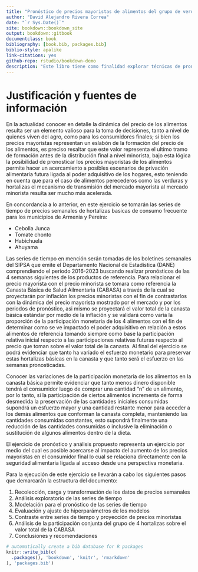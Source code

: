 ```yaml
---
title: "Pronóstico de precios mayoristas de alimentos del grupo de verduras y hortalizas haciendo uso de boletines semanales del Sistema de Información de Precios y Abastecimiento del Sector Agropecuario (SIPSA) "
author: "David Alejandro Rivera Correa"
date: "`r Sys.Date()`"
site: bookdown::bookdown_site
output: bookdown::gitbook
documentclass: book
bibliography: [book.bib, packages.bib]
biblio-style: apalike
link-citations: yes
github-repo: rstudio/bookdown-demo
description: "Este libro tiene como finalidad explorar técnicas de pronóstico de series de tiempo para la predicción de precios mayoristas de algunos alimentos del grupo de verduras y hortalizas para las centrales de abasto de Armenia, Pereira y Manizales"
---
```


# Justificación y fuentes de información

En la actualidad conocer en detalle la dinámica del precio de los alimentos resulta ser un elemento valioso para la toma de decisiones, tanto a nivel de quienes viven del agro, como para los consumidores finales; si bien los precios mayoristas representan un eslabón de la formación del precio de los alimentos, es preciso resaltar que este valor representa el ultimo tramo de formación antes de la distribución final a nivel minorista, bajo esta lógica la posibilidad de pronosticar los precios mayoristas de los alimentos permite hacer un acercamiento a posibles escenarios de privación alimentaria futura ligada al poder adquisitivo de los hogares, esto teniendo en cuenta que para el caso de alimentos perecederos como las verduras y hortalizas el mecanismo de transmisión del mercado mayorista al mercado minorista resulta ser mucho más acelerada.

En concordancia a lo anterior, en este ejercicio se tomarán las series de tiempo de precios semanales de hortalizas basicas de consumo frecuente para los municipios de Armenia y Pereira:

-   Cebolla Junca
-   Tomate chonto
-   Habichuela
-   Ahuyama

Las series de tiempo en mención serán tomadas de los boletines semanales del SIPSA que emite el Departamento Nacional de Estadística (DANE) comprendiendo el periodo 2016-2023 buscando realizar pronósticos de las 4 semanas siguientes de los productos de referencia. Para relacionar el precio mayorista con el precio minorista se tomara como referencia la Canasta Básica de Salud Ailmentaria (CABASA) a través de la cual se proyectarán por inflación los precios minoristas con el fin de contrastarlos con la dinámica del precio mayorista mostrado por el mercado y por los periodos de pronóstico, asi mismo se proyectará el valor total de la canasta básica estándar por medio de la inflación y se validará como varia la proporción de la participación monetaria de los 4 alimentos con el fin de determinar como se ve impactado el poder adquisitivo en relación a estos alimentos de referencia tomando siempre como base la participación relativa inicial respecto a las participaciones relativas futuras respecto al precio que toman sobre el valor total de la canasta. Al final del ejercicio se podrá evidenciar que tanto ha variado el esfuerzo monetario para preservar estas hortalizas básicas en la canasta y que tanto será el esfuerzo en las semanas pronosticadas.

Conocer las variaciones de la participación monetaria de los alimentos en la canasta básica permite evidenciar que tanto menos dinero disponible tendrá el consumidor luego de comprar una cantidad "n" de un alimento, por lo tanto, si la participación de ciertos alimentos incrementa de forma desmedida la preservación de las cantidades iniciales consumidas supondrá un esfuerzo mayor y una cantidad restante menor para acceder a los demás alimentos que conforman la canasta completa, manteniendo las cantidades consumidas constantes, esto supondrá finalmente una reducción de las cantidades consumidas o inclusive la eliminación o sustitución de algunos alimentos dentro de la dieta.

El ejercicio de pronóstico y análisis propuesto representa un ejercicio por medio del cual es posible acercarse al impacto del aumento de los precios mayoristas en el consumidor final lo cual se relaciona directamente con la seguridad alimentaria ligada al acceso desde una perspectiva monetaria.

Para la ejecución de este ejercicio se llevarán a cabo los siguientes pasos que demarcarán la estructura del documento:

1.  Recolección, carga y transformación de los datos de precios semanales
2.  Análisis exploratorio de las series de tiempo
3.  Modelación para el pronóstico de las series de tiempo
4.  Evaluación y ajuste de hiperparámetros de los modelos
5.  Contraste entre series de tiempo y proyección de precios minoristas
6.  Análisis de la participación conjunta del grupo de 4 hortalizas sobre el valor total de la CABASA
7.  Conclusiones y recomendaciones

```r
# automatically create a bib database for R packages
knitr::write_bib(c(
  .packages(), 'bookdown', 'knitr', 'rmarkdown'
), 'packages.bib')
```
